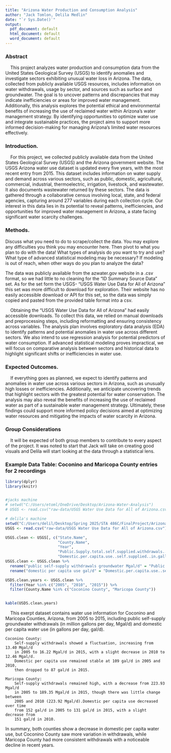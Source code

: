 ```yaml
---
title: "Arizona Water Production and Consumption Analysis"
author: "Jack Tomlon, Delila Medlin"
date: "`r Sys.Date()`"
output:
  pdf_document: default
  html_document: default
  word_document: default
---
```


### Abstract

&nbsp;&nbsp;&nbsp;&nbsp;This project analyzes water production and consumption data from the United States Geological Survey (USGS) to identify anomalies and investigate sectors exhibiting unusual water loss in Arizona. The data, collected from publicly available USGS resources, includes information on water withdrawals, usage by sector, and sources such as surface and groundwater. The goal is to uncover patterns and discrepancies that may indicate inefficiencies or areas for improved water management. Additionally, this analysis explores the potential ethical and environmental benefits of increasing the use of reclaimed water within Arizona's water management strategy. By identifying opportunities to optimize water use and integrate sustainable practices, the project aims to support more informed decision-making for managing Arizona's limited water resources effectively.

### Introduction.

&nbsp;&nbsp;&nbsp;&nbsp;For this project, we collected publicly available data from the United States Geological Survey (USGS) and the Arizona government website. The USGS Arizona water use dataset is updated every five years, with the most recent entry from 2015. This dataset includes information on water supply and demand across various sectors, such as public, domestic, agricultural, commercial, industrial, thermoelectric, irrigation, livestock, and wastewater. It also documents wastewater returned by these sectors. The data is gathered through a collaborative census involving local, state, and federal agencies, capturing around 277 variables during each collection cycle. Our interest in this data lies in its potential to reveal patterns, inefficiencies, and opportunities for improved water management in Arizona, a state facing significant water scarcity challenges.

### Methods.

Discuss what you need to do to scrape/collect the data. You may explore any difficulties you think you may encounter here. Then pivot to what you plan to do with the data! What types of analysis do you want to try and use? What type of advanced statistical modeling may be necessary? If modeling is out of reach, when other ways do you plan to analyze the data?

The data was publicly available from the azwater.gov website in a .csv format, so we had little to no cleaning for the "ID Summary Source Data" set. As for the set form the USGS- "USGS Water Use Data for All of Arizona" this set was more difficult to download for exploration. Their website has no easily accessible download or API for this set, so the data was simply copied and pasted from the provided table format into a csv. 


&nbsp;&nbsp;&nbsp;&nbsp;Obtaining the "USGS Water Use Data for All of Arizona" had easily accessible downloads. To collect this data, we relied on manual downloads and preprocessing steps, including reformatting and ensuring consistency across variables. The analysis plan involves exploratory data analysis (EDA) to identify patterns and potential anomalies in water use across different sectors. We also intend to use regression analysis for potential predictors of water consumption. If advanced statistical modeling proves impractical, we will focus on comparative analysis between sectors and historical data to highlight significant shifts or inefficiencies in water use.

### Expected Outcomes.

&nbsp;&nbsp;&nbsp;&nbsp;If everything goes as planned, we expect to identify patterns and anomalies in water use across various sectors in Arizona, such as unusually high losses or inefficiencies. Additionally, we anticipate uncovering trends that highlight sectors with the greatest potential for water conservation. The analysis may also reveal the benefits of increasing the use of reclaimed water as part of a sustainable water management strategy. Ultimately, these findings could support more informed policy decisions aimed at optimizing water resources and mitigating the impacts of water scarcity in Arizona.

### Group Considerations

&nbsp;&nbsp;&nbsp;&nbsp;It will be expected of both group members to contribute to every aspect of the project. It was noted to start that Jack will take on creating good visuals and Delila will start looking at the data through a statistical lens. 

### Example Data Table: Coconino and Maricopa County entries for 2 recordings

```r
library(dplyr)
library(knitr)


#jacks machine
# setwd("C:/Users/etoml/OneDrive/Desktop/Arizona-Water-Analysis")
# USGS <- read.csv("raw-data/USGS Water Use Data for All of Arizona.csv")

# delila's machine 
setwd("C:/Users/delil/Desktop/Spring 2025/STA 486C/FinalProject/Arizona-Water-Analysis")
USGS <- read.csv("raw-data/USGS Water Use Data for All of Arizona.csv")

USGS.clean <- USGS[, c("State.Name", 
                       "County.Name",
                       "Year", 
                       "Public.Supply.total.self.supplied.withdrawals..groundwater..in.Mgal.d",
                       "Domestic.per.capita.use..self.supplied..in.gallons.person.day")]
USGS.clean <- USGS.clean %>% 
  rename("public self-supply withdrawals groundwater Mgal/d" = "Public.Supply.total.self.supplied.withdrawals..groundwater..in.Mgal.d") %>%
  rename("domestic per capita use gal/d" = "Domestic.per.capita.use..self.supplied..in.gallons.person.day")

USDS.clean.years <- USGS.clean %>%
  filter(Year %in% c("2005", "2010", "2015")) %>% 
  filter(County.Name %in% c("Coconino County", "Maricopa County"))


kable(USDS.clean.years)
```

&nbsp;&nbsp;&nbsp;&nbsp;This exerpt dataset contains water use information for Coconino and Maricopa Counties, Arizona, from 2005 to 2015, including public self-supply groundwater withdrawals (in million gallons per day, Mgal/d) and domestic per capita water use (in gallons per day, gal/d).

    Coconino County:
        Self-supply withdrawals showed a fluctuation, increasing from 13.40 Mgal/d
        in 2005 to 16.22 Mgal/d in 2015, with a slight decrease in 2010 to 12.46 Mgal/d.
        Domestic per capita use remained stable at 109 gal/d in 2005 and 2010, 
        then dropped to 87 gal/d in 2015.

    Maricopa County:
        Self-supply withdrawals remained high, with a decrease from 223.93 Mgal/d
        in 2005 to 189.35 Mgal/d in 2015, though there was little change between
        2005 and 2010 (223.92 Mgal/d).Domestic per capita use decreased over time
        from 152 gal/d in 2005 to 131 gal/d in 2015, with a slight decrease from
        151 gal/d in 2010.

In summary, both counties show a decrease in domestic per capita water use, but Coconino County saw more variation in withdrawals, while Maricopa County had more consistent withdrawals with a noticeable decline in recent years. 

